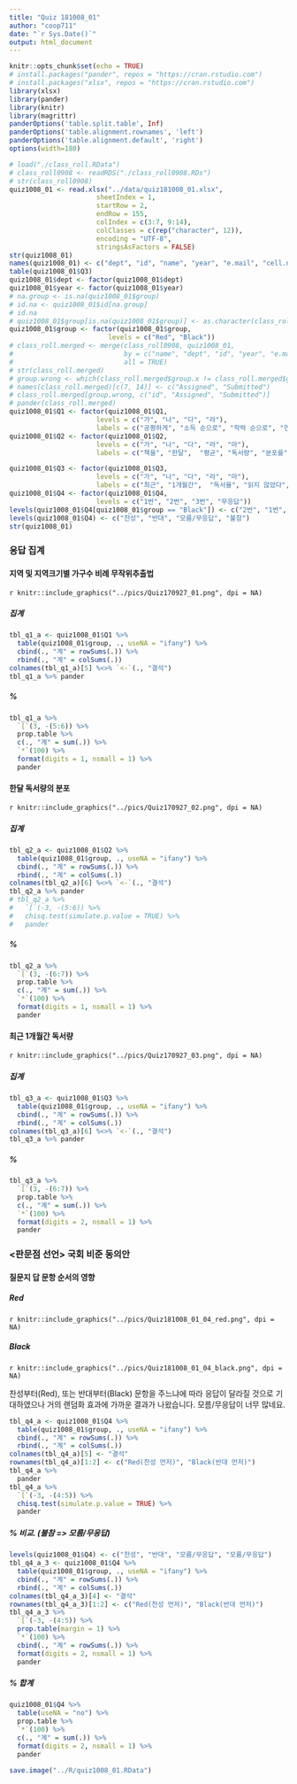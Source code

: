 ```yaml
---
title: "Quiz 181008_01"
author: "coop711"
date: "`r Sys.Date()`"
output: html_document
---
```


```r
knitr::opts_chunk$set(echo = TRUE)
# install.packages("pander", repos = "https://cran.rstudio.com")
# install.packages("xlsx", repos = "https://cran.rstudio.com")
library(xlsx)
library(pander)
library(knitr)
library(magrittr)
panderOptions('table.split.table', Inf)
panderOptions('table.alignment.rownames', 'left')
panderOptions('table.alignment.default', 'right')
options(width=180)
```

```r
# load("./class_roll.RData")
# class_roll0908 <- readRDS("./class_roll0908.RDs")
# str(class_roll0908)
quiz1008_01 <- read.xlsx("../data/quiz181008_01.xlsx", 
                      sheetIndex = 1, 
                      startRow = 2, 
                      endRow = 155, 
                      colIndex = c(3:7, 9:14), 
                      colClasses = c(rep("character", 12)), 
                      encoding = "UTF-8",
                      stringsAsFactors = FALSE)
str(quiz1008_01)
names(quiz1008_01) <- c("dept", "id", "name", "year", "e.mail", "cell.no", "Q1", "Q2", "Q3", "Q4", "group")
table(quiz1008_01$Q3)
quiz1008_01$dept <- factor(quiz1008_01$dept)
quiz1008_01$year <- factor(quiz1008_01$year)
# na.group <- is.na(quiz1008_01$group)
# id.na <- quiz1008_01$id[na.group]
# id.na
# quiz1008_01$group[is.na(quiz1008_01$group)] <- as.character(class_roll.order$group[is.na(quiz1008_01$group)])
quiz1008_01$group <- factor(quiz1008_01$group, 
                         levels = c("Red", "Black"))
# class_roll.merged <- merge(class_roll0908, quiz1008_01, 
#                            by = c("name", "dept", "id", "year", "e.mail"), 
#                            all = TRUE)
# str(class_roll.merged)
# group.wrong <- which(class_roll.merged$group.x != class_roll.merged$group.y)
# names(class_roll.merged)[c(7, 14)] <- c("Assigned", "Submitted")
# class_roll.merged[group.wrong, c("id", "Assigned", "Submitted")]
# pander(class_roll.merged)
quiz1008_01$Q1 <- factor(quiz1008_01$Q1, 
                      levels = c("가", "나", "다", "라"), 
                      labels = c("공평하게", "소득 순으로", "학력 순으로", "연령 순으로"))
quiz1008_01$Q2 <- factor(quiz1008_01$Q2, 
                      levels = c("가", "나", "다", "라", "마"), 
                      labels = c("책을", "한달",  "평균", "독서량", "분포를"))
```

```r
quiz1008_01$Q3 <- factor(quiz1008_01$Q3, 
                      levels = c("가", "나", "다", "라", "마"), 
                      labels = c("최근", "1개월간",  "독서율", "읽지 않았다", "56.2%"))
quiz1008_01$Q4 <- factor(quiz1008_01$Q4, 
                      levels = c("1번", "2번", "3번", "무응답"))
levels(quiz1008_01$Q4[quiz1008_01$group == "Black"]) <- c("2번", "1번", "3번", "무응답")
levels(quiz1008_01$Q4) <- c("찬성", "반대", "모름/무응답", "불참")
str(quiz1008_01)
```

<!--
### Group Mismatch

```r
pander(class_roll.merged[group.wrong, c("Assigned", "Submitted")])
```
-->

### 응답 집계

#### 지역 및 지역크기별 가구수 비례 무작위추출법

`r knitr::include_graphics("../pics/Quiz170927_01.png", dpi = NA)`

##### 집계

```r
tbl_q1_a <- quiz1008_01$Q1 %>% 
  table(quiz1008_01$group, ., useNA = "ifany") %>%
  cbind(., "계" = rowSums(.)) %>%
  rbind(., "계" = colSums(.))
colnames(tbl_q1_a)[5] %<>% `<-`(., "결석")
tbl_q1_a %>% pander 
```

##### %

```r
tbl_q1_a %>% 
  `[`(3, -(5:6)) %>%
  prop.table %>% 
  c(., "계" = sum(.)) %>%
  `*`(100) %>%
  format(digits = 1, nsmall = 1) %>%
  pander
```

#### 한달 독서량의 분포

`r knitr::include_graphics("../pics/Quiz170927_02.png", dpi = NA)`

##### 집계

```r
tbl_q2_a <- quiz1008_01$Q2 %>% 
  table(quiz1008_01$group, ., useNA = "ifany") %>%
  cbind(., "계" = rowSums(.)) %>%
  rbind(., "계" = colSums(.))
colnames(tbl_q2_a)[6] %<>% `<-`(., "결석")
tbl_q2_a %>% pander 
# tbl_q2_a %>% 
#   `[`(-3, -(5:6)) %>%
#   chisq.test(simulate.p.value = TRUE) %>%
#   pander
```

##### %

```r
tbl_q2_a %>% 
  `[`(3, -(6:7)) %>%
  prop.table %>% 
  c(., "계" = sum(.)) %>%
  `*`(100) %>%
  format(digits = 1, nsmall = 1) %>%
  pander
```

#### 최근 1개월간 독서량

`r knitr::include_graphics("../pics/Quiz170927_03.png", dpi = NA)`

##### 집계

```r
tbl_q3_a <- quiz1008_01$Q3 %>% 
  table(quiz1008_01$group, ., useNA = "ifany") %>%
  cbind(., "계" = rowSums(.)) %>%
  rbind(., "계" = colSums(.))
colnames(tbl_q3_a)[6] %<>% `<-`(., "결석")
tbl_q3_a %>% pander 
```

##### %

```r
tbl_q3_a %>% 
  `[`(3, -(6:7)) %>%
  prop.table %>% 
  c(., "계" = sum(.)) %>%
  `*`(100) %>%
  format(digits = 2, nsmall = 1) %>%
  pander
```

### <판문점 선언> 국회 비준 동의안

#### 질문지 답 문항 순서의 영향

##### Red 

`r knitr::include_graphics("../pics/Quiz181008_01_04_red.png", dpi = NA)`

##### Black

`r knitr::include_graphics("../pics/Quiz181008_01_04_black.png", dpi = NA)`

찬성부터(Red), 또는 반대부터(Black) 문항을 주느냐에 따라 응답이 달라질 것으로 기대하였으나 거의 랜덤화 효과에 가까운 결과가 나왔습니다. 모름/무응답이 너무 많네요.

```r
tbl_q4_a <- quiz1008_01$Q4 %>%
  table(quiz1008_01$group, ., useNA = "ifany") %>%
  cbind(., "계" = rowSums(.)) %>%
  rbind(., "계" = colSums(.))
colnames(tbl_q4_a)[5] <- "결석"
rownames(tbl_q4_a)[1:2] <- c("Red(찬성 먼저)", "Black(반대 먼저)")
tbl_q4_a %>% 
  pander
tbl_q4_a %>% 
  `[`(-3, -(4:5)) %>%
  chisq.test(simulate.p.value = TRUE) %>%
  pander
```

##### % 비교.  (불참 => 모름/무응답)

```r
levels(quiz1008_01$Q4) <- c("찬성", "반대", "모름/무응답", "모름/무응답")
tbl_q4_a_3 <- quiz1008_01$Q4 %>%
  table(quiz1008_01$group, ., useNA = "ifany") %>%
  cbind(., "계" = rowSums(.)) %>%
  rbind(., "계" = colSums(.))
colnames(tbl_q4_a_3)[4] <- "결석"
rownames(tbl_q4_a_3)[1:2] <- c("Red(찬성 먼저)", "Black(반대 먼저)")
tbl_q4_a_3 %>% 
  `[`(-3, -(4:5)) %>%
  prop.table(margin = 1) %>%
  `*`(100) %>%
  cbind(., "계" = rowSums(.)) %>%
  format(digits = 2, nsmall = 1) %>%
  pander
```

##### % 합계

```r
quiz1008_01$Q4 %>%
  table(useNA = "no") %>%
  prop.table %>%
  `*`(100) %>%
  c(., "계" = sum(.)) %>%
  format(digits = 2, nsmall = 1) %>%
  pander
```


```r
save.image("../R/quiz1008_01.RData")
```